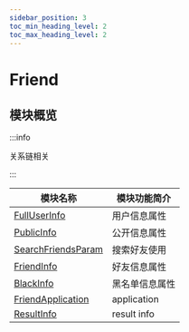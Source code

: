```yaml
---
sidebar_position: 3
toc_min_heading_level: 2
toc_max_heading_level: 2
---
```


# Friend

## 模块概览

:::info

关系链相关

:::

| 模块名称                                                            | 模块功能简介   |
| ------------------------------------------------------------------- | -------------- |
| [FullUserInfo](docs/sdks/Class/User/FullUserInfo.mdx)               | 用户信息属性   |
| [PublicInfo](docs/sdks/Class/Friend/PublicInfo.mdx)                 | 公开信息属性   |
| [SearchFriendsParam](docs/sdks/Class/Friend/SearchFriendsParam.mdx) | 搜索好友使用   |
| [FriendInfo](docs/sdks/Class/Friend/FriendInfo.mdx)                 | 好友信息属性   |
| [BlackInfo](docs/sdks/Class/Friend/BlackInfo.mdx)                   | 黑名单信息属性 |
| [FriendApplication](docs/sdks/Class/Friend/FriendApplication.mdx)   | application    |
| [ResultInfo](docs/sdks/Class/Friend/ResultInfo.mdx)                 | result info    |
